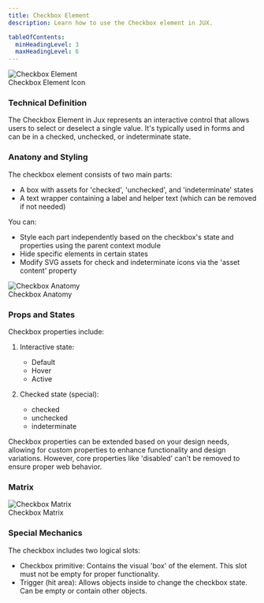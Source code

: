 ```yaml
---
title: Checkbox Element
description: Learn how to use the Checkbox element in JUX.

tableOfContents:
  minHeadingLevel: 3
  maxHeadingLevel: 6
---
```



<div style={{ textAlign: 'center' }}>
  <picture>
    <Image src={checkboxElement} alt="Checkbox Element" />
    <Figcaption>Checkbox Element Icon</Figcaption>
  </picture>
</div>

### Technical Definition
The Checkbox Element in Jux represents an interactive control that allows users to select or deselect a single value. It's typically used in forms and can be in a checked, unchecked, or indeterminate state.

### Anatony and Styling

The checkbox element consists of two main parts:

- A box with assets for 'checked', 'unchecked', and 'indeterminate' states
- A text wrapper containing a label and helper text (which can be removed if not needed)

You can:

- Style each part independently based on the checkbox's state and properties using the parent context module
- Hide specific elements in certain states
- Modify SVG assets for check and indeterminate icons via the 'asset content' property

<div style={{ textAlign: 'center' }}>
  <picture>
    <Image src={checkboxAnatomy} alt="Checkbox Anatomy" />
    <Figcaption>Checkbox Anatomy</Figcaption>
  </picture>
</div>

### Props and States

Checkbox properties include:

1. Interactive state:
    - Default
    - Hover
    - Active

2. Checked state (special):
    - checked
    - unchecked
    - indeterminate

Checkbox properties can be extended based on your design needs, allowing for custom properties to enhance functionality and design variations. However, core properties like 'disabled' can't be removed to ensure proper web behavior.

### Matrix

<div style={{ textAlign: 'center' }}>
  <picture>
    <Image src={checkboxMatrix} alt="Checkbox Matrix" />
    <Figcaption>Checkbox Matrix</Figcaption>
  </picture>
</div>

### Special Mechanics

The checkbox includes two logical slots:

- Checkbox primitive: Contains the visual 'box' of the element. This slot must not be empty for proper functionality.
- Trigger (hit area): Allows objects inside to change the checkbox state. Can be empty or contain other objects.